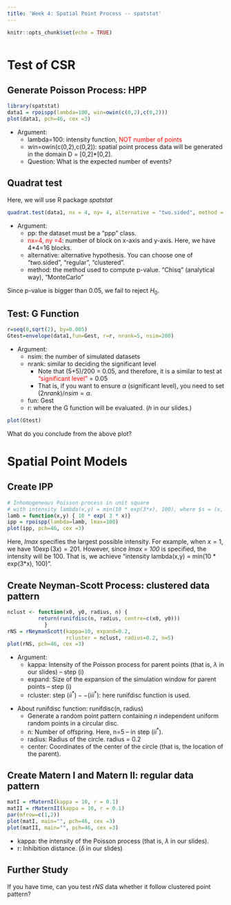 ```yaml
---
title: 'Week 4: Spatial Point Process -- spatstat'
---
```


<div style="margin-bottom:50px;">
```r
knitr::opts_chunk$set(echo = TRUE)
```

</div>






# Test of CSR


## Generate Poisson Process: HPP


```r
library(spatstat)
data1 = rpoispp(lambda=100, win=owin(c(0,2),c(0,2)))
plot(data1, pch=46, cex =3)                           
```

* Argument: 
  + lambda=100: intensity function, <span style="color: red;">NOT number of points</span>
  + win=owin(c(0,2),c(0,2)): spatial point process data will be generated in the domain D = [0,2]*[0,2].
  + Question: What is the expected number of events?


## Quadrat test

Here, we will use R package *spatstat*

```r
quadrat.test(data1, nx = 4, ny= 4, alternative = "two.sided", method = "Chisq")
```
* Argument: 
  + pp: the dataset must be a "ppp" class. 
  + <span style="color: red;">nx=4, ny =4</span>: number of block on x-axis and y-axis. Here, we have 4*4=16 blocks. 
  + alternative: alternative hypothesis. You can choose one of "two.sided", "regular", "clustered".
  + method: the method used to compute p-value. "Chisq" (analytical way), "MonteCarlo"
  
Since p-value is bigger than 0.05, we fail to reject $H_0$.


  
## Test: G Function

```r
r=seq(0,sqrt(2), by=0.005)
Gtest=envelope(data1,fun=Gest, r=r, nrank=5, nsim=200)
```
* Argument: 
  + nsim: the number of simulated datasets
  + nrank: similar to deciding the significant level
    + Note that (5+5)/200 = 0.05, and therefore, it is a similar to test at <span style="color: red;">"significant level"</span> = 0.05 
    + That is, if you want to ensure $\alpha$ (significant level), you need to set $(2nrank)/nsim = \alpha$. 
  + fun: Gest
  + r: where the G function will be evaluated. ($h$ in our slides.)



```r
plot(Gtest)
```

What do you conclude from the above plot?




# Spatial Point Models



## Create IPP

```r
# Inhomogeneous Poisson process in unit square
# with intensity lambda(x,y) = min(10 * exp(3*x), 100), where $s = (x, y)^T$
lamb = function(x,y) { 10 * exp( 3 * x)}
ipp = rpoispp(lambda=lamb, lmax=100) 
plot(ipp, pch=46, cex =3)
```

Here, *lmax* specifies the largest possible intensity. For example, when $x=1$, we have  $10\exp(3x)=201$. However, since *lmax = 100* is specified, the intensity will be 100. That is, we achieve "intensity lambda(x,y) = min(10 * exp(3*x), 100)". 



## Create Neyman-Scott Process: clustered data pattern

```r
nclust <- function(x0, y0, radius, n) {
          return(runifdisc(n, radius, centre=c(x0, y0)))
            }
rNS = rNeymanScott(kappa=10, expand=0.2, 
                   rcluster = nclust, radius=0.2, n=5)
plot(rNS, pch=46, cex =3)
```

* Argument: 
  + kappa: Intensity of the Poisson process for parent points (that is, $\lambda$ in our slides) -- step (i) 
  + expand: Size of the expansion of the simulation window for parent points -- step (i) 
  + rcluster: step $(ii^*)--(iii^*)$: here runifdisc function is used.

\vspace{10pt}

* About runifdisc function: runifdisc(n, radius)
  + Generate a random point pattern containing $n$ independent uniform random points in a circular disc.
  + n: Number of offspring. Here, n=5 -- in step $(ii^*)$. 
  + radius: Radius of the circle. radius = 0.2 
  + center: Coordinates of the center of the circle (that is, the location of the parent).  
  
## Create Matern I and Matern II: regular data pattern
```r
matI = rMaternI(kappa = 10, r = 0.1)
matII = rMaternII(kappa = 10, r = 0.1)
par(mfrow=c(1,2))
plot(matI, main="", pch=46, cex =3)
plot(matII, main="", pch=46, cex =3)
```

* kappa: the intensity of the Poisson process (that is, $\lambda$ in our slides). 
* r: Inhibition distance. ($\delta$ in our slides)


## Further Study

If you have time, can you test *rNS* data whether it follow clustered point pattern?